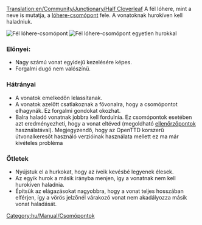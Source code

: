 [[Translation:en/Community/Junctionary/Half Cloverleaf]]
{{hu/Community/Junctionary/Csomópontmenü}}
A fél lóhere, mint a neve is mutatja, a [[hu/Community/Junctionary/Csomópont/Lóhere|lóhere-csomópont]] fele. A vonatoknak hurokíven kell haladniuk.

[[File:en/Community/Junctionary/3way halfcloverleaf.png|none|frame|Fél lóhere-csomópont]]
[[File:en/Community/Junctionary/3way modhclover.png|none|frame|Fél lóhere-csomópont egyetlen hurokkal]]

===Előnyei:===
*Nagy számú vonat egyidejű kezelésére képes.
*Forgalmi dugó nem valószínű.

===Hátrányai===
*A vonatok emelkedőn lelassítanak.
*A vonatok azelőtt csatlakoznak a fővonalra, hogy a csomópontot elhagynák. Ez forgalmi gondokat okozhat.
*Balra haladó vonatnak jobbra kell fordulnia. Ez csomópontok esetében azt eredményezheti, hogy a vonat eltéved (megoldható [[hu/Manual/Ellenőrzőpontok|ellenőrzőpontok]] használatával). Megjegyzendő, hogy az OpenTTD korszerű útvonalkeresőt használó verzióinak használata mellett ez ma már kivételes probléma

===Ötletek===
*Nyújstuk el a hurkokat, hogy az íveik kevésbé legyenek élesek.
*Az egyik hurok a másik irányba menjen, így a vonatnak nem kell hurokíven haladnia.
*Építsük az elágazásokat nagyobbra, hogy a vonat teljes hosszában elférjen, így a vörös jelzőnél várakozó vonat nem akadályozza másik vonat haladását.

[[Category:hu/Manual/Csomópontok]]